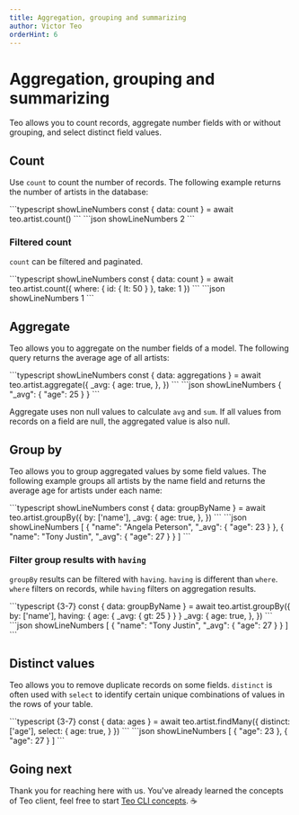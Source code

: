```yaml
---
title: Aggregation, grouping and summarizing
author: Victor Teo
orderHint: 6
---
```



# Aggregation, grouping and summarizing

Teo allows you to count records, aggregate number fields with or without
grouping, and select distinct field values.

## Count

Use `count` to count the number of records. The following example returns the
number of artists in the database:

<CodeResult name="HTTP response" defaultOpen={true}>
```typescript showLineNumbers
const { data: count } = await teo.artist.count()
```
```json showLineNumbers
2
```
</CodeResult>

### Filtered count

`count` can be filtered and paginated.

<CodeResult name="HTTP response" defaultOpen={true}>
```typescript showLineNumbers
const { data: count } = await teo.artist.count({
  where: {
    id: { lt: 50 }
  },
  take: 1
})
```
```json showLineNumbers
1
```
</CodeResult>

## Aggregate

Teo allows you to aggregate on the number fields of a model. The following
query returns the average age of all artists:

<CodeResult name="HTTP response" defaultOpen={true}>
```typescript showLineNumbers
const { data: aggregations } = await teo.artist.aggregate({
  _avg: {
    age: true,
  },
})
```
```json showLineNumbers
{
  "_avg": {
    "age": 25
  }
}
```
</CodeResult>

Aggregate uses non null values to calculate `avg` and `sum`. If all values from
records on a field are null, the aggregated value is also null.

## Group by

Teo allows you to group aggregated values by some field values. The following
example groups all artists by the name field and returns the average age for
artists under each name:

<CodeResult name="HTTP response" defaultOpen={true}>
```typescript showLineNumbers
const { data: groupByName } = await teo.artist.groupBy({
  by: ['name'],
  _avg: {
    age: true,
  },
})
```
```json showLineNumbers
[
  {
    "name": "Angela Peterson",
    "_avg": {
      "age": 23
    }
  },
  {
    "name": "Tony Justin",
    "_avg": {
      "age": 27
    }
  }
]
```
</CodeResult>

### Filter group results with `having`

`groupBy` results can be filtered with `having`. `having` is different than
`where`. `where` filters on records, while `having` filters on aggregation
results.

<CodeResult name="HTTP response" defaultOpen={true}>
```typescript {3-7}
const { data: groupByName } = await teo.artist.groupBy({
  by: ['name'],
  having: {
    age: {
      _avg: { gt: 25 }
    }
  }
  _avg: {
    age: true,
  },
})
```
```json showLineNumbers
[
  {
    "name": "Tony Justin",
    "_avg": {
      "age": 27
    }
  }
]
```
</CodeResult>

## Distinct values

Teo allows you to remove duplicate records on some fields. `distinct` is often
used with `select` to identify certain unique combinations of values in the
rows of your table.

<CodeResult name="HTTP response" defaultOpen={true}>
```typescript {3-7}
const { data: ages } = await teo.artist.findMany({
  distinct: ['age'],
  select: {
    age: true,
  }
})
```
```json showLineNumbers
[
  {
    "age": 23
  },
  {
    "age": 27
  }
]
```
</CodeResult>

## Going next

Thank you for reaching here with us. You've already learned the concepts of Teo
client, feel free to start
[Teo CLI concepts](/concepts/components/teo-cli). ☕️

<PrevNext />
